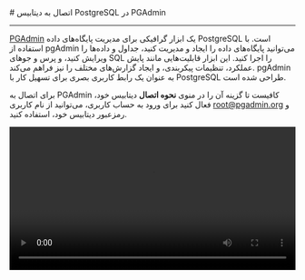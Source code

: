 

<Layout>
<Head>
<title>مستندات اتصال به PostgreSQL با PGAdmin - لیارا</title>
<meta property="og:title" content="مستندات خدمات رایانش ابری لیارا" />
<meta property="og:description" content="مستندات قدم به قدم اتصال به دیتابیس PostgreSQL با PGAdmin"  />
<meta property="og:image" content="https://media.liara.ir/logos/liara-poster.jpg" />
</Head>
# اتصال به دیتابیس PostgreSQL در PGAdmin
<hr className="mb-2" />

<a href="https://www.pgadmin.org/" className="text-[#2196f3] ">PGAdmin</a> یک ابزار گرافیکی برای مدیریت پایگاه‌های داده PostgreSQL است. با استفاده از pgAdmin می‌توانید پایگاه‌های داده را ایجاد و مدیریت کنید، جداول و داده‌ها را ویرایش کنید، و پرس و جوهای SQL را اجرا کنید. این ابزار قابلیت‌هایی مانند پایش عملکرد، تنظیمات پیکربندی، و ایجاد گزارش‌های مختلف را نیز فراهم می‌کند. pgAdmin به عنوان یک رابط کاربری بصری برای تسهیل کار با PostgreSQL طراحی شده است.

<div className="h-2" />

برای اتصال به PGAdmin کافیست تا گزینه آن را در منوی <b>نحوه اتصال</b> دیتابیس خود، فعال کنید
برای ورود به حساب کاربری، می‌توانید از نام کاربری <Important>root@pgadmin.org</Important> و رمزعبور دیتابیس خود، استفاده کنید. 
<div className="h-4" />

<video
  src="https://media.liara.ir/postgresql/postgres-pgadmin.mp4"
  controls="controls"
  className="block w-full"
  width="100%"
/>

</Layout>